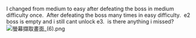 I changed from medium to easy after defeating the boss in medium difficulty once.  After defeating the boss many times in easy difficulty.  e2 boss is empty and i still cant unlock e3.  is there anything i missed?
[[File:螢幕擷取畫面_(6).png|thumb]] <ac_metadata title="Cannot unlock e3 even e2 boss hp bar is empty" lastmove="1452419486"> </ac_metadata>